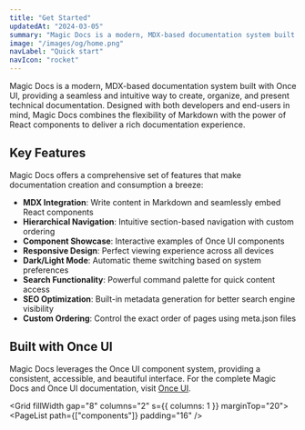 ```yaml
---
title: "Get Started"
updatedAt: "2024-03-05"
summary: "Magic Docs is a modern, MDX-based documentation system built with Once UI."
image: "/images/og/home.png"
navLabel: "Quick start"
navIcon: "rocket"
---
```


Magic Docs is a modern, MDX-based documentation system built with Once UI, providing a seamless and intuitive way to create, organize, and present technical documentation. Designed with both developers and end-users in mind, Magic Docs combines the flexibility of Markdown with the power of React components to deliver a rich documentation experience.

## Key Features

Magic Docs offers a comprehensive set of features that make documentation creation and consumption a breeze:

- **MDX Integration**: Write content in Markdown and seamlessly embed React components
- **Hierarchical Navigation**: Intuitive section-based navigation with custom ordering
- **Component Showcase**: Interactive examples of Once UI components
- **Responsive Design**: Perfect viewing experience across all devices
- **Dark/Light Mode**: Automatic theme switching based on system preferences
- **Search Functionality**: Powerful command palette for quick content access
- **SEO Optimization**: Built-in metadata generation for better search engine visibility
- **Custom Ordering**: Control the exact order of pages using meta.json files

## Built with Once UI

Magic Docs leverages the Once UI component system, providing a consistent, accessible, and beautiful interface. For the complete Magic Docs and Once UI documentation, visit [Once UI](https://docs.once-ui.com).

<Grid fillWidth gap="8" columns="2" s={{ columns: 1 }} marginTop="20">
  <PageList path={["components"]} padding="16" />
</Grid>
